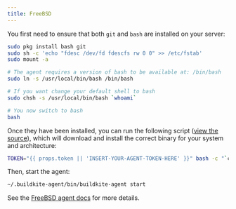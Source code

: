 ```yaml
---
title: FreeBSD
---
```

You first need to ensure that both `git` and `bash` are installed on your server:

```bash
sudo pkg install bash git
sudo sh -c 'echo "fdesc /dev/fd fdescfs rw 0 0" >> /etc/fstab'
sudo mount -a

# The agent requires a version of bash to be available at: /bin/bash
sudo ln -s /usr/local/bin/bash /bin/bash

# If you want change your default shell to bash
sudo chsh -s /usr/local/bin/bash `whoami`

# You now switch to bash
bash
```

Once they have been installed, you can run the following script ([view the source](https://raw.githubusercontent.com/buildkite/agent/master/install.sh)), which will download and install the correct binary for your system and architecture:

```bash
TOKEN="{{ props.token || 'INSERT-YOUR-AGENT-TOKEN-HERE' }}" bash -c "`curl -sL https://raw.githubusercontent.com/buildkite/agent/master/install.sh`"
```

Then, start the agent:

```bash
~/.buildkite-agent/bin/buildkite-agent start
```

<p class="rounded bg-silver p2">See the <a href="/docs/agent/freebsd">FreeBSD agent docs</a> for more details.</p>
